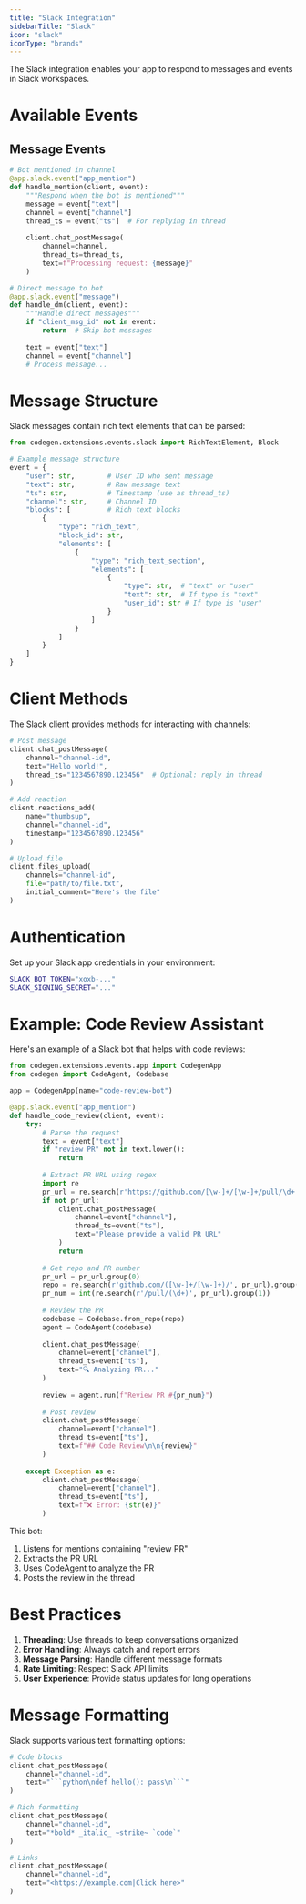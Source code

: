 ```yaml
---
title: "Slack Integration"
sidebarTitle: "Slack"
icon: "slack"
iconType: "brands"
---
```


The Slack integration enables your app to respond to messages and events in Slack workspaces.

# Available Events

## Message Events

```python
# Bot mentioned in channel
@app.slack.event("app_mention")
def handle_mention(client, event):
    """Respond when the bot is mentioned"""
    message = event["text"]
    channel = event["channel"]
    thread_ts = event["ts"]  # For replying in thread
    
    client.chat_postMessage(
        channel=channel,
        thread_ts=thread_ts,
        text=f"Processing request: {message}"
    )

# Direct message to bot
@app.slack.event("message")
def handle_dm(client, event):
    """Handle direct messages"""
    if "client_msg_id" not in event:
        return  # Skip bot messages
        
    text = event["text"]
    channel = event["channel"]
    # Process message...
```

# Message Structure

Slack messages contain rich text elements that can be parsed:

```python
from codegen.extensions.events.slack import RichTextElement, Block

# Example message structure
event = {
    "user": str,        # User ID who sent message
    "text": str,        # Raw message text
    "ts": str,          # Timestamp (use as thread_ts)
    "channel": str,     # Channel ID
    "blocks": [         # Rich text blocks
        {
            "type": "rich_text",
            "block_id": str,
            "elements": [
                {
                    "type": "rich_text_section",
                    "elements": [
                        {
                            "type": str,  # "text" or "user"
                            "text": str,  # If type is "text"
                            "user_id": str # If type is "user"
                        }
                    ]
                }
            ]
        }
    ]
}
```

# Client Methods

The Slack client provides methods for interacting with channels:

```python
# Post message
client.chat_postMessage(
    channel="channel-id",
    text="Hello world!",
    thread_ts="1234567890.123456"  # Optional: reply in thread
)

# Add reaction
client.reactions_add(
    name="thumbsup",
    channel="channel-id",
    timestamp="1234567890.123456"
)

# Upload file
client.files_upload(
    channels="channel-id",
    file="path/to/file.txt",
    initial_comment="Here's the file"
)
```

# Authentication

Set up your Slack app credentials in your environment:

```bash
SLACK_BOT_TOKEN="xoxb-..."
SLACK_SIGNING_SECRET="..."
```

# Example: Code Review Assistant

Here's an example of a Slack bot that helps with code reviews:

```python
from codegen.extensions.events.app import CodegenApp
from codegen import CodeAgent, Codebase

app = CodegenApp(name="code-review-bot")

@app.slack.event("app_mention")
def handle_code_review(client, event):
    try:
        # Parse the request
        text = event["text"]
        if "review PR" not in text.lower():
            return
            
        # Extract PR URL using regex
        import re
        pr_url = re.search(r'https://github.com/[\w-]+/[\w-]+/pull/\d+', text)
        if not pr_url:
            client.chat_postMessage(
                channel=event["channel"],
                thread_ts=event["ts"],
                text="Please provide a valid PR URL"
            )
            return
            
        # Get repo and PR number
        pr_url = pr_url.group(0)
        repo = re.search(r'github.com/([\w-]+/[\w-]+)/', pr_url).group(1)
        pr_num = int(re.search(r'/pull/(\d+)', pr_url).group(1))
        
        # Review the PR
        codebase = Codebase.from_repo(repo)
        agent = CodeAgent(codebase)
        
        client.chat_postMessage(
            channel=event["channel"],
            thread_ts=event["ts"],
            text="🔍 Analyzing PR..."
        )
        
        review = agent.run(f"Review PR #{pr_num}")
        
        # Post review
        client.chat_postMessage(
            channel=event["channel"],
            thread_ts=event["ts"],
            text=f"## Code Review\n\n{review}"
        )
        
    except Exception as e:
        client.chat_postMessage(
            channel=event["channel"],
            thread_ts=event["ts"],
            text=f"❌ Error: {str(e)}"
        )
```

This bot:
1. Listens for mentions containing "review PR"
2. Extracts the PR URL
3. Uses CodeAgent to analyze the PR
4. Posts the review in the thread

# Best Practices

1. **Threading**: Use threads to keep conversations organized
2. **Error Handling**: Always catch and report errors
3. **Message Parsing**: Handle different message formats
4. **Rate Limiting**: Respect Slack API limits
5. **User Experience**: Provide status updates for long operations

# Message Formatting

Slack supports various text formatting options:

```python
# Code blocks
client.chat_postMessage(
    channel="channel-id",
    text="```python\ndef hello(): pass\n```"
)

# Rich formatting
client.chat_postMessage(
    channel="channel-id",
    text="*bold* _italic_ ~strike~ `code`"
)

# Links
client.chat_postMessage(
    channel="channel-id",
    text="<https://example.com|Click here>"
)
``` 